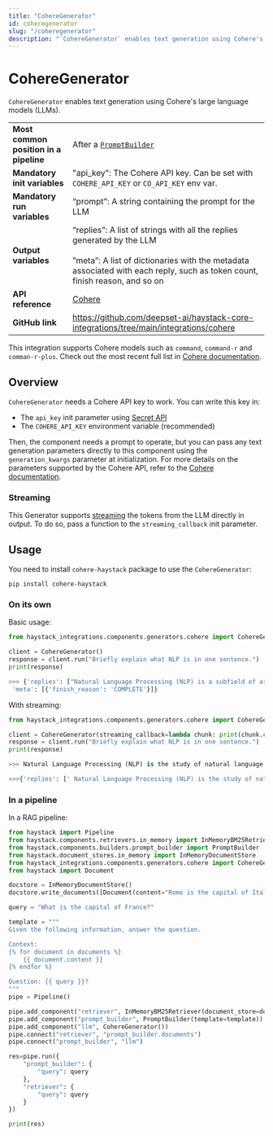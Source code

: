 ```yaml
---
title: "CohereGenerator"
id: coheregenerator
slug: "/coheregenerator"
description: "`CohereGenerator` enables text generation using Cohere's large language models (LLMs)."
---
```


# CohereGenerator

`CohereGenerator` enables text generation using Cohere's large language models (LLMs).

|  |  |
| --- | --- |
| **Most common position in a pipeline** | After a [`PromptBuilder`](../builders/promptbuilder.mdx) |
| **Mandatory init variables** | "api_key": The Cohere API key. Can be set with `COHERE_API_KEY` or `CO_API_KEY` env var. |
| **Mandatory run variables** | “prompt”: A string containing the prompt for the LLM |
| **Output variables** | “replies”: A list of strings with all the replies generated by the LLM  <br /> <br />”meta”: A list of dictionaries with the metadata associated with each reply, such as token count, finish reason, and so on |
| **API reference** | [Cohere](/reference/integrations-cohere) |
| **GitHub link** | https://github.com/deepset-ai/haystack-core-integrations/tree/main/integrations/cohere |

 This integration supports Cohere models such as `command`, `command-r` and `comman-r-plus`. Check out the most recent full list in [Cohere documentation](https://docs.cohere.com/reference/chat).

## Overview

`CohereGenerator` needs a Cohere API key to work. You can write this key in:

- The `api_key` init parameter using [Secret API](../../concepts/secret-management.mdx)
- The `COHERE_API_KEY` environment variable (recommended)

Then, the component needs a prompt to operate, but you can pass any text generation parameters directly to this component using the `generation_kwargs` parameter at initialization. For more details on the parameters supported by the Cohere API, refer to the [Cohere documentation](https://docs.cohere.com/reference/chat).

### Streaming

This Generator supports [streaming](guides-to-generators/choosing-the-right-generator.mdx#streaming-support) the tokens from the LLM directly in output. To do so, pass a function to the `streaming_callback` init parameter.

## Usage

You need to install `cohere-haystack` package to use the  `CohereGenerator`:

```shell
pip install cohere-haystack
```

### On its own

Basic usage:

```python
from haystack_integrations.components.generators.cohere import CohereGenerator

client = CohereGenerator()
response = client.run("Briefly explain what NLP is in one sentence.")
print(response)

>>> {'replies': ["Natural Language Processing (NLP) is a subfield of artificial intelligence and computational linguistics that focuses on the interaction between computers and human languages..."],
 'meta': [{'finish_reason': 'COMPLETE'}]}
```

With streaming:

```python
from haystack_integrations.components.generators.cohere import CohereGenerator

client = CohereGenerator(streaming_callback=lambda chunk: print(chunk.content, end="", flush=True))
response = client.run("Briefly explain what NLP is in one sentence.")
print(response)

>>> Natural Language Processing (NLP) is the study of natural language and how it can be used to solve problems through computational methods, enabling machines to understand, interpret, and generate human language.

>>>{'replies': [' Natural Language Processing (NLP) is the study of natural language and how it can be used to solve problems through computational methods, enabling machines to understand, interpret, and generate human language.'], 'meta': [{'index': 0, 'finish_reason': 'COMPLETE'}]}

```

### In a pipeline

In a RAG pipeline:

```python
from haystack import Pipeline
from haystack.components.retrievers.in_memory import InMemoryBM25Retriever
from haystack.components.builders.prompt_builder import PromptBuilder
from haystack.document_stores.in_memory import InMemoryDocumentStore
from haystack_integrations.components.generators.cohere import CohereGenerator
from haystack import Document

docstore = InMemoryDocumentStore()
docstore.write_documents([Document(content="Rome is the capital of Italy"), Document(content="Paris is the capital of France")])

query = "What is the capital of France?"

template = """
Given the following information, answer the question.

Context:
{% for document in documents %}
    {{ document.content }}
{% endfor %}

Question: {{ query }}?
"""
pipe = Pipeline()

pipe.add_component("retriever", InMemoryBM25Retriever(document_store=docstore))
pipe.add_component("prompt_builder", PromptBuilder(template=template))
pipe.add_component("llm", CohereGenerator())
pipe.connect("retriever", "prompt_builder.documents")
pipe.connect("prompt_builder", "llm")

res=pipe.run({
    "prompt_builder": {
        "query": query
    },
    "retriever": {
        "query": query
    }
})

print(res)
```
